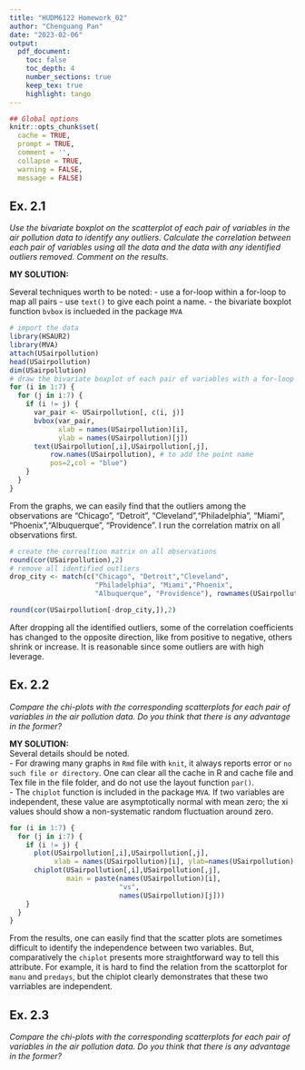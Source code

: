 ```yaml
---
title: "HUDM6122 Homework_02"
author: "Chenguang Pan"
date: "2023-02-06"
output:
  pdf_document:
    toc: false
    toc_depth: 4
    number_sections: true
    keep_tex: true
    highlight: tango
---
```


```r
## Global options
knitr::opts_chunk$set(
  cache = TRUE,
  prompt = TRUE,
  comment = '',
  collapse = TRUE,
  warning = FALSE,
  message = FALSE)
```

## Ex. 2.1  
*Use the bivariate boxplot on the scatterplot of each pair of variables in the air pollution data to identify any outliers. Calculate the correlation between each pair of variables using all the data and the data with any identified outliers removed. Comment on the results.*

**MY SOLUTION:**  

Several techniques worth to be noted:
- use a for-loop within a for-loop to map all pairs
- use `text()` to give each point a name.
- the bivariate boxplot function `bvbox` is inclueded in the package `MVA`

```r
# import the data
library(HSAUR2)
library(MVA)
attach(USairpollution)
head(USairpollution)
dim(USairpollution)
# draw the bivariate boxplot of each pair of variables with a for-loop
for (i in 1:7) {
  for (j in i:7) {
    if (i != j) {
      var_pair <- USairpollution[, c(i, j)]
      bvbox(var_pair, 
            xlab = names(USairpollution)[i],
            ylab = names(USairpollution)[j])
      text(USairpollution[,i],USairpollution[,j],
          row.names(USairpollution), # to add the point name
          pos=2,col = "blue")
    } 
  }
}
```    
From the graphs, we can easily find that the outliers among the observations are "Chicago", "Detroit", "Cleveland","Philadelphia", "Miami", "Phoenix","Albuquerque", "Providence". I run the correlation matrix on all observations first.  
```r
# create the correaltion matrix on all observations
round(cor(USairpollution),2)
# remove all identified outliers
drop_city <- match(c("Chicago", "Detroit","Cleveland",
                     "Philadelphia", "Miami","Phoenix",
                     "Albuquerque", "Providence"), rownames(USairpollution))

round(cor(USairpollution[-drop_city,]),2)
```   
After dropping all the identified outliers, some of the correlation coefficients has changed to the opposite direction, like from positive to negative, others shrink or increase. It is reasonable since some outliers are with high leverage.

## Ex. 2.2  
*Compare the chi-plots with the corresponding scatterplots for each pair of variables in the air pollution data. Do you think that there is any advantage in the former?*  

**MY SOLUTION:**   
Several details should be noted.  
- For drawing many graphs in `Rmd` file with `knit`, it always reports error or `no such file or directory`. One can clear all the cache in R and cache file and Tex file in the file folder, and do not use the layout function `par()`.  
- The `chiplot` function is included in the package `MVA`. If two variables are independent, these value are asymptotically normal with mean zero; the xi values should show a non-systematic random fluctuation around zero.

```r
for (i in 1:7) {
  for (j in i:7) {
    if (i != j) {
      plot(USairpollution[,i],USairpollution[,j],
           xlab = names(USairpollution)[i], ylab=names(USairpollution)[j])
      chiplot(USairpollution[,i],USairpollution[,j],
              main = paste(names(USairpollution)[i],
                           "vs", 
                           names(USairpollution)[j]))
    } 
  }
}
```   
From the results, one can easily find that the scatter plots are sometimes difficult to identify the independence between two variables. But, comparatively the `chiplot` presents more straightforward way to tell this attribute. For example, it is hard to find the relation from the scattorplot for `manu` and `predays`, but the chiplot clearly demonstrates that these two varriables are independent.  

## Ex. 2.3  
*Compare the chi-plots with the corresponding scatterplots for each pair of variables in the air pollution data. Do you think that there is any advantage in the former?*  

